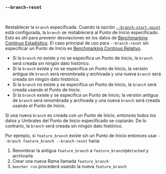 ### `--branch-reset`

<br />

Restablecer la `branch` especificada.
Cuando la opción [`--branch-start-point`][branch start point] está configurada,
la `branch` se restablecerá al Punto de Inicio especificado.
Esto es útil para prevenir desviaciones en los datos de [Benchmarking Continuo Estadístico][statistical continuous benchmarking].
El caso principal de uso para `--branch-reset` sin especificar un Punto de Inicio
es [Benchmarking Continuo Relativo][relative continuous benchmarking].

- Si la `branch` no existe y no se especifica un Punto de Inicio, la `branch` será creada sin ningún dato histórico.
- Si la `branch` existe y no se especifica un Punto de Inicio,
  la versión antigua de `branch` será renombrada y archivada
  y una nueva `branch` será creada sin ningún dato histórico.
- Si la `branch` no existe y se especifica un Punto de Inicio,
  la `branch` será creada usando el Punto de Inicio.
- Si la `branch` existe y se especifica un Punto de Inicio,
  la versión antigua de `branch` será renombrada y archivada
  y una nueva `branch` será creada usando el Punto de Inicio.

Si una nueva `branch` es creada con un Punto de Inicio,
entonces todos los datos y Umbrales del Punto de Inicio especificado se copiarán.
De lo contrario, la `branch` será creada sin ningún dato histórico.

Por ejemplo, si `feature_branch` existe sin un Punto de Inicio
entonces usar `--branch feature_branch --branch-reset`
haría:

1. Renombrar la antigua `feature_branch` a `feature_branch@detached` y archivarla
2. Crear una nueva Rama llamada `feature_branch`
3. `bencher run` procederá usando la nueva `feature_branch`

[statistical continuous benchmarking]: /es/docs/how-to/track-benchmarks/#statistical-continuous-benchmarking
[relative continuous benchmarking]: /es/docs/how-to/track-benchmarks/#relative-continuous-benchmarking

[branch start point]: #--branch-start-point-branch